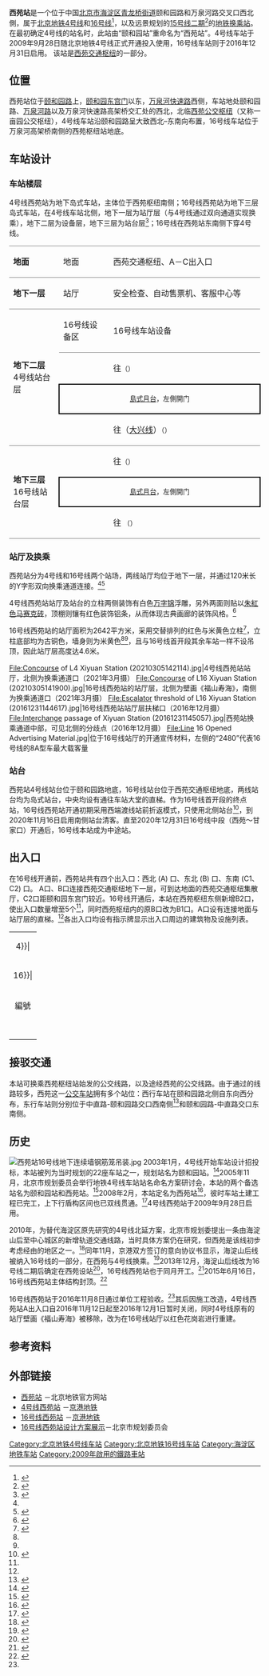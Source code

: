 {{noteTA 
|G1 =Railway}}
{{otheruses|53号站|subject=[[北京地铁|北京地铁]][[北京地铁4号线|4号线]]和[[北京地铁16号线|16号线]]的一座车站|other=[[北京地铁|北京地铁]][[北京地铁1号线|1号线]]的一座不开放的车站}}
{{Infobox station
| name = 西苑
| eng_name = Xiyuan<ref name=map2021>{{cite web|url=https://www.bjsubway.com/subway/images/luwangtu.png|title=北京城市轨道交通线网图|date=2021-12-31|access-date=2021-12-30|archive-date=2021-12-31|archive-url=https://web.archive.org/web/20211231004642/https://www.bjsubway.com/subway/images/luwangtu.png|dead-url=yes}}</ref>
| linecolour = {{北京地铁颜色|4}}
| linecolour2 = {{北京地铁颜色|16}}
| image = File:Platform of L4 Xiyuan Station (20201201200216).jpg
| caption = 西苑站4号线站台<br />[[File:Platform_of_L16_Xiyuan_Station_(20201121192710).jpg|300px]]<br />西苑站16号线站台
| other_name = 
| country = {{PRC}}
| borough = [[北京市|北京市]][[海淀区|海淀区]][[青龙桥街道|青龙桥街道]]
| address = {{北京地铁线路名|4|S}}：颐和园路<br />{{北京地铁线路名|16|S}}：万泉河路
| coordinates = {{coord|39|59|49.66|N|116|17|5.24|E|type:railwaystation|display=inline, title}}
| elevation = 
| operator = [[京港地铁|北京京港地铁有限公司]]
| lines = {{北京地铁线路名|4|SL}}<br />{{北京地铁线路名|16|SL}}
| distance = 
| platform = 各1座[[岛式站台|岛式站台]]
| tracks = 各2条
| bus_routes = 
| bus_stands = 
| connections = 公交站：西苑、[[西苑公交枢纽|西苑枢纽站]]
| structure = 地下车站
| hall = 整体式站厅
| depth = 
| levels = 
| interchange = 通道换乘
| exits = 5個<ref name="bjmtr_xy16">{{cite news|url=http://www.mtr.bj.cn/content/details34_20477.html|title=地铁16号线西苑站亮相 “牵手”4号线实现便捷换乘|publisher=[[京港地铁|京港地铁]]|date=2016-12-01|accessdate=2016-12-08|archive-date=2019-02-17|archive-url=https://web.archive.org/web/20190217142313/http://www.mtr.bj.cn/content/details34_20477.html|dead-url=no}}</ref>
| architect = 
| architectural_style = 
| colour = {{北京地铁线路名|4|S}}：红色、白色<br />{{北京地铁线路名|16|S}}：红色、米黄色
| type = 
| status = 运营中
| code = 
| zone = 
| classification = 
| website = 
| built = 
| opened = {{北京地铁线路名|4|S}}：2009年9月28日<br />{{北京地铁线路名|16|S}}：2016年12月31日<ref>{{cite news|author=刘冕|url=http://news.xinhuanet.com/local/2016-12/31/c_129427390.htm|title=地铁16号线北段今晨开跑|publisher=[[北京日报|北京日报]]|date=2016-12-31|accessdate=2016-12-31|archive-date=2017-01-02|archive-url=https://web.archive.org/web/20170102193054/http://news.xinhuanet.com/local/2016-12/31/c_129427390.htm|dead-url=no}}</ref>
| years = 
| events = 
| pass_year = 
| passengers = 
| pass_system = 
| pass_rank = 
| mpassengers = 
| trains = 
| station_hours = 
| hours = 
| first = {{collapsible list
 |title = 　
 |
{{北京地铁线路名|4|S}}
:往{{北京地铁起讫站|4|L}}：05:51
:往{{北京地铁起讫站|大兴|R}}：05:01<br />
{{北京地铁线路名|16|S}}
:往{{北京地铁起讫站|16|L}}：05:57
:往{{北京地铁起讫站|16|R}}：05:46
}}
| last = {{collapsible list
 |title = 　
 |
{{北京地铁线路名|4|S}}
:往{{北京地铁起讫站|4|L}}：次日00:06
:往{{北京地铁起讫站|大兴|R}}：22:39
:往{{站|公益西桥}}：22:51<br />
{{北京地铁线路名|16|S}}
:往{{北京地铁起讫站|16|L}}：23:02
:往{{北京地铁起讫站|16|R}}：23:01
}}
| adjacent = {{adjacent stations|system=北京地铁
|line1=4|left1=北宫门|right1=圆明园|note-left1=1.251km|note-mid1=距离[[安河桥北站|安河桥北]]2.614km|note-right1=1.672km
|line2=16|left2=农大南路|right2=万泉河桥|note-left2=2.690km|note-mid2=距离[[北安河站|北安河]]19.102km|note-right2=1.980km}}
| other_services = 
| route_map = {{Routemap|inline=yes|legend=track|map=
~~ ~~B2层，4号线
utSTRf\utSTRg~~ ~~{{rmr|Licon=U|{{stl|北京地铁|北宫门}}}}
utSTR+BSl\utSTR+BSr
utSTR+BSl\utSTR+BSr
utSTRf\utSTRg~~ ~~{{rmr|Licon=D|{{stl|北京地铁|圆明园}}}}
~~ ~~B3层，16号线
utSTRf\utSTRg~~ ~~{{rmr|Licon=U|{{stl|北京地铁|农大南路}}}}
utABZg2\utSTR+tc3
utSTR+tc1\utABZg+4
utSTR+BSl\utSTR+BSr
utSTR+BSl\utSTR+BSr
utSTRf\utSTRg~~ ~~{{rmr|Licon=L|{{stl|北京地铁|万泉河桥}}}}
}}
}}
'''西苑站'''是一个位于中国[[北京市|北京市]][[海淀区|海淀区]][[青龙桥街道|青龙桥街道]]颐和园路和万泉河路交叉口西北側，属于[[北京地铁|北京地铁]][[北京地铁4号线|4号线]]和[[北京地铁16号线|16号线]]<ref>{{cite news|url=http://file.ynet.com/3/1302/16/7825480.PDF|title=16号线确定24站|work=法制晚报|author=陈斯|date=2013-02-16|accessdate=2013-02-16|archive-date=2014-03-02|archive-url=https://web.archive.org/web/20140302133959/http://file.ynet.com/3/1302/16/7825480.PDF|dead-url=yes}}</ref>，以及远景规划的[[北京地铁15号线|15号线二期]]<ref>{{cite news|url=http://bjrb.bjd.com.cn/html/2011-11/19/content_18760.htm|title=西苑站一分钟内换乘3条线|date=2011-11-19|accessdate=2013-02-16|deadurl=yes|archiveurl=https://web.archive.org/web/20140302133752/http://bjrb.bjd.com.cn/html/2011-11/19/content_18760.htm|archivedate=2014-03-02|df=}}</ref>的[[地铁车站|地铁]][[换乘站|换乘站]]。在最初确定4号线的站名时，此站由“颐和园站”重命名为“西苑站”。4号线车站于2009年9月28日随北京地铁4号线正式开通投入使用，16号线车站则于2016年12月31日启用。
该站是[[西苑交通枢纽|西苑交通枢纽]]的一部分。

== 位置 ==
西苑站位于[[颐和园路|颐和园路]]上，[[颐和园|颐和园]][[东宫门|东宫门]]以东，[[万泉河快速路|万泉河快速路]]西侧，车站地处颐和园路、[[万泉河路|万泉河路]]以及万泉河快速路高架桥交汇处的西北，北临[[西苑公交枢纽|西苑公交枢纽]]（又称一亩园公交枢纽），4号线车站沿颐和园路呈大致西北–东南向布置，16号线车站位于万泉河高架桥南侧的西苑枢纽站地底。

== 车站设计 ==
=== 车站楼层 ===
4号线西苑站为地下岛式车站，主体位于西苑枢纽南侧；16号线西苑站为地下三层岛式车站，在4号线车站北侧，地下一层为站厅层（与4号线通过双向通道实现换乘），地下二层为设备层，地下三层为站台层<ref name="crf1110">{{cite news|author=董珊|url=http://www.crfeb.com.cn/1j/_47/196987/index.html|title=二公司北京地铁16号线二期工程西苑站单位工程验收顺利通过|publisher=[[中铁一局|中铁一局]]|date=2016-11-10|accessdate=2016-11-10|archive-url=https://web.archive.org/web/20161110173215/http://www.crfeb.com.cn/1j/_47/196987/index.html|archive-date=2016-11-10|dead-url=yes}}</ref>；16号线在西苑站东南侧下穿4号线。

{|cellspacing=0 cellpadding=3
|style="border-top:solid 1px gray;border-bottom:solid 1px gray;" width=100|'''地面'''
|style="border-top:solid 1px gray;border-bottom:solid 1px gray;" width=100|地面
|style="border-top:solid 1px gray;border-bottom:solid 1px gray;" width=350|西苑交通枢纽、A－C出入口
|-
|style="border-bottom:solid 1px gray;"|'''地下一层'''<br />{{nowrap|4、16号线站厅层}}
|style="border-bottom:solid 1px gray;"|站厅
|style="border-bottom:solid 1px gray;"|安全检查、自动售票机、客服中心等
|-
|style="border-bottom:solid 1px gray;" rowspan=4|'''地下二层'''<br />4号线站台层
|style="border-bottom:solid 1px gray;"|16号线设备区
|style="border-bottom:solid 1px gray;"|16号线车站设备
|-
|{{arrow|L}}
|{{北京地铁线路名|4|c}}往{{站|安河桥北}}<small>（{{站|北宫门}}）</small>
|-
|style="border-right:solid 2px black;border-left:solid 2px black;border-top:solid 2px black;border-bottom:solid 2px black;" colspan=2|<center><small>[[島式月台|島式月台]]，左側開门</small></center>
|-
|style="border-bottom:solid 1px gray;"|{{arrow|R}}
|style="border-bottom:solid 1px gray;"|{{北京地铁线路名|4|c}}往{{站|天宫院}}（[[北京地铁大兴线|大兴线]]）<small>（{{站|圆明园}}）</small> 
|-
|style="border-bottom:solid 1px gray;" rowspan=3|'''地下三层'''<br />16号线站台层
|{{arrow|L}}
|{{北京地铁线路名|16|c}}往{{站|北安河}}<small>（{{站|农大南路}}）</small>
|-
|style="border-right:solid 2px black;border-left:solid 2px black;border-top:solid 2px black;border-bottom:solid 2px black;" colspan=2|<center><small>[[島式月台|島式月台]]，左側開门</small></center>
|-
|style="border-bottom:solid 1px gray;"|{{arrow|R}}
|style="border-bottom:solid 1px gray;"|{{北京地铁线路名|16|c}}往{{站|玉渊潭东门}}<!--{{站|宛平城}}--><small>（{{站|万泉河桥}}）</small>
|}

=== 站厅及换乘 ===
西苑站分为4号线和16号线两个站场，两线站厅均位于地下一层，并通过120米长的Y字形双向换乘通道连接。<ref name="bjmtr_xy16"/><ref>{{cite news|author=孟环|url=http://bjwb.bjd.com.cn/html/2016-11/10/content_80229.htm|title=“最快最能装”地铁下月试运行|publisher=[[北京晚报|北京晚报]]|date=2016-11-10|accessdate=2016-11-26|deadurl=yes|archiveurl=https://web.archive.org/web/20161126003307/http://bjwb.bjd.com.cn/html/2016-11/10/content_80229.htm|archivedate=2016-11-26|df=}}</ref>

4号线西苑站站厅及站台的立柱两侧装饰有白色[[万字不到头|万字锦]]浮雕，另外两面则贴以[[朱紅色|朱紅色]][[紙皮石|马赛克砖]]，顶棚则镶有红色装饰铝条，从而体现古典画廊的装饰风格。<ref>{{cite news|url=http://news.qq.com/a/20090601/000027.htm|title=北京地铁4号线试通车 9月28日试运营|publisher=[[新京报|新京报]]|date=2009-06-01|accessdate=2016-11-26|archive-date=2009-06-08|archive-url=https://web.archive.org/web/20090608034751/http://news.qq.com/a/20090601/000027.htm|dead-url=no}}</ref>

16号线西苑站的站厅面积为2642平方米，采用交替排列的红色与米黄色立柱<ref>{{cite news|author=陈斯|url=http://dzb.fawan.com/html/2016-11/08/content_617485.htm|title=16号线北段装修风格“复古”|publisher=[[法制晚报|法制晚报]]|date=2016-11-08|accessdate=2016-11-26|archive-date=2017-03-05|archive-url=https://web.archive.org/web/20170305014002/http://dzb.fawan.com/html/2016-11/08/content_617485.htm|dead-url=no}}</ref>，立柱底部均为古铜色，墙身则为米黄色<ref name="crf1110" /><ref name="bjmtr_xy16" />，且与16号线首开段其余车站一样不设吊顶，因此站厅层高度达4.6米。
<gallery>
File:Concourse of L4 Xiyuan Station (20210305142114).jpg|4号线西苑站站厅，北侧为换乘通道口（2021年3月摄）
File:Concourse of L16 Xiyuan Station (20210305141900).jpg|16号线西苑站的站厅层，北侧为壁画《福山寿海》，南侧为换乘通道口（2021年3月摄）
File:Escalator threshold of L16 Xiyuan Station (20161231144617).jpg|16号线西苑站站厅层扶梯口（2016年12月摄）
File:Interchange passage of Xiyuan Station (20161231145057).jpg|西苑站换乘通道中部，可见北侧的分歧点（2016年12月摄）
File:Line 16 Opened Advertising Material.jpg|位于16号线站厅的开通宣传材料，左侧的“2480”代表16号线的8A型车最大载客量
</gallery>

=== 站台 ===
{{multiple image|align=right|direction=vertical|width=200
|image1=Platform of L4 Xiyuan Station (20201201200216).jpg|caption1=西苑站4号线站台（2020年12月摄）
|image3=In and out passenger flow at L16 Xiyuan Station (20201120184740).jpg|caption3=晚高峰时段的16号线西苑站双方向均有较大客流（2020年11月摄）
}}
西苑站4号线站台位于颐和园路地底，16号线站台位于西苑交通枢纽地底，两线站台均为岛式站台，中央均设有通往车站大堂的直梯。作为16号线首开段的终点站，16号线西苑站开通初期采用西端渡线站前折返模式，只使用北侧站台<ref>{{cite news|author=李博|url=http://sdjsb.bjd.com.cn/html/2016-12/02/content_85706.htm|title=16号线西苑站换乘仅需步行120米|publisher=[[首都建设报|首都建设报]]|date=2016-12-02|accessdate=2016-12-04|archive-date=2016-12-20|archive-url=https://web.archive.org/web/20161220050851/http://sdjsb.bjd.com.cn/html/2016-12/02/content_85706.htm|dead-url=no}}</ref>，到2020年11月16日启用南侧站台清客。直至2020年12月31日16号线中段（西苑～甘家口）开通后，16号线本站成为中途站。
{{multiple image|direction=vertical|align=center|width=800
|image1 = Platform panorama of L4 Xiyuan Station (20170523125846).jpg|caption1 = <center>4号线站台全景图（2017年5月摄）</center>
|image2 = Platform panorama of L16 Xiyuan Station (20170502094800).jpg|caption2 = <center>16号线站台全景图（2017年5月摄）</center>
}}

== 出入口 ==
在16号线开通前，西苑站共有四个出入口：西北 (A) 口、东北 (B) 口、东南 (C1、C2) 口。 A口、B口连接西苑交通枢纽地下一层，可到达地面的西苑交通枢纽集散厅，C2口距颐和园东宫门较近。16号线开通后，本站在西苑枢纽东侧新增B2口，使出入口数量增至5个<ref name="crf1110"/>，同时西苑枢纽内的原B口改为B1口。A口设有连接地面与站厅层的直梯。<ref name="bjmtr_xy16"/>各出入口均设有指示牌显示出入口周边的建筑物及设施列表。
{| class="wikitable"
| colspan="5" align="center" bgcolor={{北京地铁颜色|4}}|
|-
| colspan="5" align="center" bgcolor={{北京地铁颜色|16}}|
|-
!編號
!指示
!建議前往的目的地
!照片
!无障碍设施图片
|-
|{{港鐵出口|A|附=升}}
|{{nowrap|[[西苑交通枢纽|西苑交通枢纽]]}}
|颐和园路（北侧）、[[西苑交通枢纽|西苑交通枢纽]]、[[国际关系学院_(北京)|国际关系学院]]、[[学习时报|学习时报]]、[[万泉河路|万泉河路]]、西苑北桥
|[[File:Exit_A_of_Xiyuan_Station_(20210216131314).jpg|150px]]
|[[File:Exit_A_lift_of_Xiyuan_Station_(20210216131409).jpg|150px]]
|-
|{{港鐵出口|B|1}}
|rowspan=2|颐和园路
|rowspan=2|颐和园路（北侧）、西苑交通枢纽、北大园丁宿舍管理中心、西静园公墓、万泉河路、一亩园东路、西苑桥
|[[File:Exit_B1_of_Xiyuan_Station_(20211015104338).jpg|150px]]
|{{n/a}}
|-
|{{港鐵出口|B|2}}
|[[File:Exit_B2_of_Xiyuan_Station_(20211015104521).jpg|150px]]
|{{n/a}}
|-
|{{港鐵出口|C|1}}
|
|颐和园路（南侧）、龙湖星悦荟商业街、[[中国中医科学院西苑医院|中国中医科学院西苑医院]]、西苑小学、二龙闸路、中直路、西苑医院路
|[[File:Exit_C1_of_Xiyuan_Station_(20210411095050).jpg|150px]]
|{{n/a}}
|-
|{{港鐵出口|C|2}}
|[[颐和园|颐和园]]
|颐和园路（南侧）、龙湖星悦荟商业街、颐和园、同庆街、二龙闸路、青龙桥、西苑
|[[File:Exit_C2_of_Xiyuan_Station_(20210411093308).jpg|150px]]||{{n/a}}
|-
| bgcolor="#EEEEEE" colspan=5 | {{港鐵出口|註=升}}
|}

== 接驳交通 ==
{{seealso|西苑公交枢纽}}
本站可换乘西苑枢纽站始发的公交线路，以及途经西苑的公交线路。由于通过的线路较多，西苑这一[[巴士站|公交车站]]拥有多个站位：西行车站在颐和园路北侧自东向西分布，东行车站则分别位于中直路-颐和园路交口西南侧<ref>{{cite news|author=张桂芳|url=http://news.sina.com.cn/c/2009-12-04/092316717815s.shtml|title=公交西苑站移位|publisher=[[北京日报|北京日报]]|date=2009-12-04|accessdate=2016-11-10|archive-date=2020-05-08|archive-url=https://web.archive.org/web/20200508084930/http://news.sina.com.cn/c/2009-12-04/092316717815s.shtml|dead-url=no}}</ref>和颐和园路-中直路交口东南侧。

== 历史 ==
[[File:西苑站16号线地下连续墙钢筋笼吊装.jpg|thumb]]
2003年1月，4号线开始车站设计招投标，本站被列为当时规划的22座车站之一，规划站名为颐和园站。<ref>{{cite news|author=梁琦|url=http://news.sohu.com/73/18/news205481873.shtml|title=北京地铁四号线贯穿城区 车站设计本月开始招标|publisher=[[北京青年报|北京青年报]]|date=2003-01-04|accessdate=2016-11-25|archive-date=2020-05-08|archive-url=https://web.archive.org/web/20200508084935/http://news.sohu.com/73/18/news205481873.shtml|dead-url=no}}</ref>2005年11月，北京市规划委员会举行地铁4号线车站站名命名方案研讨会，本站的两个备选站名为颐和园站和西苑站。<ref>{{cite news|url=http://news.sohu.com/20051130/n227629081.shtml|title=地铁4号线站名将由市民定|publisher=[[北京日报|北京日报]]|date=2005-11-30|accessdate=2016-11-25|archive-date=2020-05-08|archive-url=https://web.archive.org/web/20200508084946/http://news.sohu.com/20051130/n227629081.shtml|dead-url=no}}</ref>2008年2月，本站定名为西苑站<ref>{{cite news|author=孟环|url=http://news.sina.com.cn/c/2008-02-26/142713478281s.shtml|title=地铁四号线站名确定|publisher=[[北京晚报|北京晚报]]|date=2008-02-26|accessdate=2016-11-26|archive-date=2020-05-08|archive-url=https://web.archive.org/web/20200508084943/http://news.sina.com.cn/c/2008-02-26/142713478281s.shtml|dead-url=no}}</ref>，彼时车站土建工程已完工，上下行盾构区间也已双线贯通。<ref>{{cite news|author=刘扬|url=http://news.sina.com.cn/c/2008-02-05/070314906043.shtml|title=北京地铁四号线11个车站主体完工|publisher=[[北京日报|北京日报]]|date=2008-02-05|accessdate=2016-11-26|archive-date=2020-05-08|archive-url=https://web.archive.org/web/20200508084948/http://news.sina.com.cn/c/2008-02-05/070314906043.shtml|dead-url=no}}</ref>4号线西苑站于2009年9月28日启用。

2010年，为替代海淀区原先研究的4号线北延方案，北京市规划委提出一条由海淀山后至中心城区的新增轨道交通线路，当时具体方案仍在研究，但西苑是该线初步考虑经由的地区之一。<ref>{{cite news|url=http://news.sohu.com/20100609/n272656621.shtml|title=北京拟调研地铁高峰调价 日均客流量居全国首位|publisher=[[北京晨报|北京晨报]]|date=2010-06-09|accessdate=2016-11-26|archive-date=2020-05-08|archive-url=https://web.archive.org/web/20200508084955/http://news.sohu.com/20100609/n272656621.shtml|dead-url=no}}</ref>同年11月，京港双方签订的意向协议书显示，海淀山后线被纳入16号线的一部分，在西苑与4号线换乘。<ref>{{cite news|url=http://news.ifeng.com/gundong/detail_2010_11/26/3238660_0.shtml|title=16号线有望首次使用宽体车|publisher=[[北京青年报|北京青年报]]|date=2010-11-26|accessdate=2016-11-26|archive-date=2020-05-08|archive-url=https://web.archive.org/web/20200508084958/http://news.ifeng.com/gundong/detail_2010_11/26/3238660_0.shtml|dead-url=no}}</ref>2013年12月，海淀山后线改为16号线二期后确定在西苑设站<ref>{{cite news|author=陈斯|url=http://news.ifeng.com/gundong/detail_2013_12/11/32031111_0.shtml|title=16号线二期接驳俩市区地铁|publisher=[[法制晚报|法制晚报]]|date=2013-12-11|accessdate=2016-11-26|archive-date=2020-05-08|archive-url=https://web.archive.org/web/20200508085006/http://news.ifeng.com/gundong/detail_2013_12/11/32031111_0.shtml|dead-url=no}}</ref>，16号线西苑站也于同月开工。<ref>{{cite news|author=谈阳|url=http://www.crfeb.com.cn/1j/_47/822899/index.html|title=北京分公司地铁16号线09标项目工程正式开工|publisher=[[中铁一局|中铁一局]]|date=2013-12-31|accessdate=2016-11-26|archive-url=https://web.archive.org/web/20161126003646/http://www.crfeb.com.cn/1j/_47/822899/index.html|archive-date=2016-11-26|dead-url=yes}}</ref>2015年6月16日，16号线西苑站主体结构封顶。<ref>{{cite news|author=董珊|url=http://www.crfeb.com.cn/1j/_47/913300/index.html|title=北京分公司承建 北京地铁16号线09标西苑站主体结构封顶|publisher=[[中铁一局|中铁一局]]|date=2015-06-18|accessdate=2016-11-26|archive-url=https://web.archive.org/web/20161126064043/http://www.crfeb.com.cn/1j/_47/913300/index.html|archive-date=2016-11-26|dead-url=yes}}</ref>

16号线西苑站于2016年11月8日通过单位工程验收。<ref name="crf1110"/>其后因施工改造，4号线西苑站A出入口自2016年11月12日起至2016年12月1日暂时关闭，同时4号线原有的站厅壁画《福山寿海》被移除，改为在16号线站厅以红色花岗岩进行重建。

== 参考资料 ==
{{reflist|2}}

== 外部链接 ==
{{commonscat|Xiyuan Station}}
*[http://www.bjsubway.com/station/xltcx/line4/2013-08-22/92.html 西苑站] {{Wayback|url=http://www.bjsubway.com/station/xltcx/line4/2013-08-22/92.html |date=20200508085032 }}－北京地铁官方网站
*[http://www.mtr.bj.cn/service/line/station/5d5a18eeb1ea0278b8fffd5f.html 4号线西苑站] {{Wayback|url=http://www.mtr.bj.cn/service/line/station/5d5a18eeb1ea0278b8fffd5f.html |date=20201029111234 }}－[[京港地铁|京港地铁]]
*[http://www.mtr.bj.cn/service/line/station/5d5a1291b1ea0278b8fffcf3.html 16号线西苑站] {{Wayback|url=http://www.mtr.bj.cn/service/line/station/5d5a1291b1ea0278b8fffcf3.html |date=20200508085029 }}－[[京港地铁|京港地铁]]
*[https://web.archive.org/web/20160404214900/http://www.bjghw.gov.cn/web/dtfazs16/images/04xyz.jpg 16号线西苑站设计方案展示]－北京市规划委员会

{{北京地铁4号线}}
{{北京地铁16号线}}

[[Category:北京地铁4号线车站|Category:北京地铁4号线车站]]
[[Category:北京地铁16号线车站|Category:北京地铁16号线车站]]
[[Category:海淀区地铁车站|Category:海淀区地铁车站]]
[[Category:2009年啟用的鐵路車站|Category:2009年啟用的鐵路車站]]